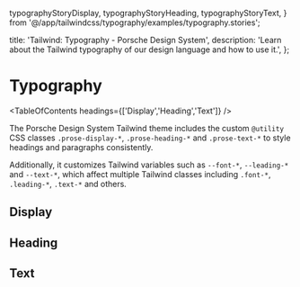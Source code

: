   typographyStoryDisplay,
  typographyStoryHeading,
  typographyStoryText,
} from '@/app/tailwindcss/typography/examples/typography.stories';

  title: 'Tailwind: Typography - Porsche Design System',
  description: 'Learn about the Tailwind typography of our design language and how to use it.',
};

# Typography

<TableOfContents headings={['Display','Heading','Text']} />

The Porsche Design System Tailwind theme includes the custom `@utility` CSS classes `.prose-display-*`,
`.prose-heading-*` and `.prose-text-*` to style headings and paragraphs consistently.

Additionally, it customizes Tailwind variables such as `--font-*`, `--leading-*` and `--text-*`, which affect multiple
Tailwind classes including `.font-*`, `.leading-*`, `.text-*` and others.

## Display

<ComponentStory story={typographyStoryDisplay} />

## Heading

<ComponentStory story={typographyStoryHeading} />

## Text

<ComponentStory story={typographyStoryText} />
